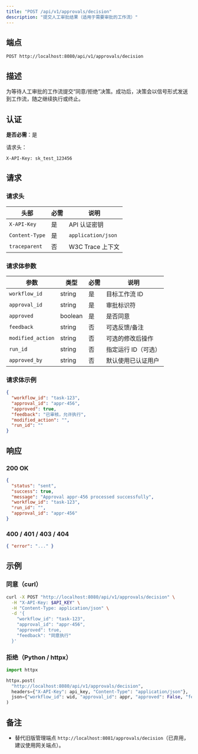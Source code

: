 ```yaml
---
title: "POST /api/v1/approvals/decision"
description: "提交人工审批结果（适用于需要审批的工作流）"
---
```


## 端点

```
POST http://localhost:8080/api/v1/approvals/decision
```

## 描述

为等待人工审批的工作流提交“同意/拒绝”决策。成功后，决策会以信号形式发送到工作流，随之继续执行或终止。

## 认证

**是否必需**：是

请求头：
```
X-API-Key: sk_test_123456
```

## 请求

### 请求头

| 头部 | 必需 | 说明 |
|------|------|------|
| `X-API-Key` | 是 | API 认证密钥 |
| `Content-Type` | 是 | `application/json` |
| `traceparent` | 否 | W3C Trace 上下文 |

### 请求体参数

| 参数 | 类型 | 必需 | 说明 |
|------|------|------|------|
| `workflow_id` | string | 是 | 目标工作流 ID |
| `approval_id` | string | 是 | 审批标识符 |
| `approved` | boolean | 是 | 是否同意 |
| `feedback` | string | 否 | 可选反馈/备注 |
| `modified_action` | string | 否 | 可选的修改后操作 |
| `run_id` | string | 否 | 指定运行 ID（可选） |
| `approved_by` | string | 否 | 默认使用已认证用户 |

### 请求体示例

```json
{
  "workflow_id": "task-123",
  "approval_id": "appr-456",
  "approved": true,
  "feedback": "已审核，允许执行",
  "modified_action": "",
  "run_id": ""
}
```

## 响应

### 200 OK

```json
{
  "status": "sent",
  "success": true,
  "message": "Approval appr-456 processed successfully",
  "workflow_id": "task-123",
  "run_id": "",
  "approval_id": "appr-456"
}
```

### 400 / 401 / 403 / 404

```json
{ "error": "..." }
```

## 示例

### 同意（curl）

```bash
curl -X POST "http://localhost:8080/api/v1/approvals/decision" \
  -H "X-API-Key: $API_KEY" \
  -H "Content-Type: application/json" \
  -d '{
    "workflow_id": "task-123",
    "approval_id": "appr-456",
    "approved": true,
    "feedback": "同意执行"
  }'
```

### 拒绝（Python / httpx）

```python
import httpx

httpx.post(
  "http://localhost:8080/api/v1/approvals/decision",
  headers={"X-API-Key": api_key, "Content-Type": "application/json"},
  json={"workflow_id": wid, "approval_id": appr, "approved": False, "feedback": "风险较高"}
)
```

## 备注

- 替代旧版管理端点 `http://localhost:8081/approvals/decision`（已弃用，建议使用网关端点）。

